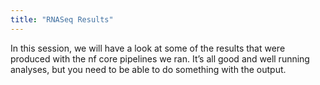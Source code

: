 ```yaml
---
title: "RNASeq Results"
---
```


In this session, we will have a look at some of the results that were produced with the nf core pipelines we ran. It's all good and well running analyses, but you need to be able to do something with the output. 
